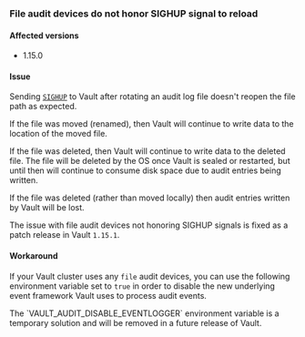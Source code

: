 ### File audit devices do not honor SIGHUP signal to reload

#### Affected versions

- 1.15.0

#### Issue

Sending [`SIGHUP`](/vault/docs/audit/file#log-file-rotation) to Vault after rotating
an audit log file doesn't reopen the file path as expected.

If the file was moved (renamed), then Vault will continue to write data to the location
of the moved file.

If the file was deleted, then Vault will continue to write data to the deleted file.
The file will be deleted by the OS once Vault is sealed or restarted, but
until then will continue to consume disk space due to audit entries being written.

<Warning title="Missing Audit Entries">
  If the file was deleted (rather than moved locally) then audit entries written
  by Vault will be lost.
</Warning>

The issue with file audit devices not honoring SIGHUP signals is fixed as a patch release in Vault `1.15.1`.

#### Workaround

If your Vault cluster uses any `file` audit devices, you can use the following
environment variable set to `true` in order to disable the new underlying event
framework Vault uses to process audit events.


<Note title="Temporary workaround">
  The `VAULT_AUDIT_DISABLE_EVENTLOGGER` environment variable
  is a temporary solution and will be removed in a future release of Vault.
  <Note>
